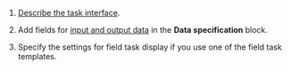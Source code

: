 1. [Describe the task interface](/docs/guide/spec).

1. Add fields for [input and output data](/docs/guide/incoming) in the **Data specification** block.

1. Specify the settings for field task display if you use one of the field task templates.
